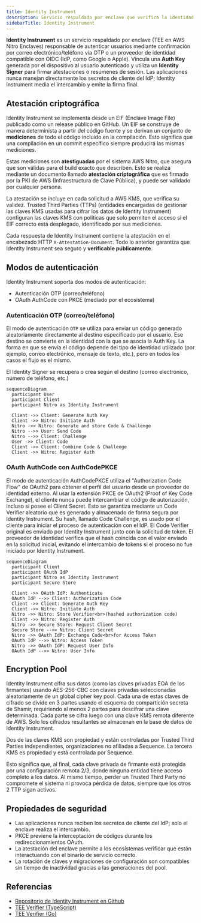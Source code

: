 ```yaml
---
title: Identity Instrument
description: Servicio respaldado por enclave que verifica la identidad del usuario, vincula claves de autenticación del dispositivo y firma atestaciones de sesión para Ecosystem Wallets.
sidebarTitle: Identity Instrument
---
```


**Identity Instrument** es un servicio respaldado por enclave (TEE en AWS Nitro Enclaves) responsable de autenticar usuarios mediante confirmación por correo electrónico/teléfono vía OTP o un proveedor de identidad compatible con OIDC (IdP, como Google o Apple). Vincula una **Auth Key** generada por el dispositivo al usuario autenticado y utiliza un **Identity Signer** para firmar atestaciones o resúmenes de sesión. Las aplicaciones nunca manejan directamente los secretos de cliente del IdP; Identity Instrument media el intercambio y emite la firma final.

## Atestación criptográfica
Identity Instrument se implementa desde un EIF (Enclave Image File) publicado como un release público en GitHub. Un EIF se construye de manera determinista a partir del código fuente y se derivan un conjunto de **mediciones** de todo el código incluido en la compilación. Esto significa que una compilación en un commit específico siempre producirá las mismas mediciones.

Estas mediciones son **atestiguadas** por el sistema AWS Nitro, que asegura que son válidas para el build exacto que describen. Esto se realiza mediante un documento llamado **atestación criptográfica** que es firmado por la PKI de AWS (Infraestructura de Clave Pública), y puede ser validado por cualquier persona.

La atestación se incluye en cada solicitud a AWS KMS, que verifica su validez. Trusted Third Parties (TTPs) (entidades encargadas de gestionar las claves KMS usadas para cifrar los datos de Identity Instrument) configuran las claves KMS con políticas que solo permiten el acceso si el EIF correcto está desplegado, identificado por sus mediciones.

Cada respuesta de Identity Instrument contiene la atestación en el encabezado HTTP `X-Attestation-Document`. Todo lo anterior garantiza que Identity Instrument sea seguro y **verificable públicamente**.

## Modos de autenticación
Identity Instrument soporta dos modos de autenticación:
- Autenticación OTP (correo/teléfono)
- OAuth AuthCode con PKCE (mediado por el ecosistema)

### Autenticación OTP (correo/teléfono)
El modo de autenticación `OTP` se utiliza para enviar un código generado aleatoriamente directamente al destino especificado por el usuario. Ese destino se convierte en la identidad con la que se asocia la Auth Key. La forma en que se envía el código depende del tipo de identidad utilizado (por ejemplo, correo electrónico, mensaje de texto, etc.), pero en todos los casos el flujo es el mismo.

El Identity Signer se recupera o crea según el destino (correo electrónico, número de teléfono, etc.)

```mermaid
sequenceDiagram
  participant User
  participant Client
  participant Nitro as Identity Instrument

  Client ->> Client: Generate Auth Key
  Client ->> Nitro: Initiate Auth
  Nitro ->> Nitro: Generate and store Code & Challenge
  Nitro -->> User: Send Code
  Nitro -->> Client: Challenge
  User ->> Client: Code
  Client ->> Client: Combine Code & Challenge
  Client ->> Nitro: Register Auth
```

### OAuth AuthCode con AuthCodePKCE
El modo de autenticación AuthCodePKCE utiliza el "Authorization Code Flow" de OAuth2 para obtener el perfil del usuario desde un proveedor de identidad externo. Al usar la extensión PKCE de OAuth2 (Proof of Key Code Exchange), el cliente nunca puede intercambiar el código de autorización, incluso si posee el Client Secret. Esto se garantiza mediante un Code Verifier aleatorio que es generado y almacenado de forma segura por Identity Instrument. Su hash, llamado Code Challenge, es usado por el cliente para iniciar el proceso de autenticación con el IdP. El Code Verifier original es enviado por Identity Instrument junto con la solicitud de token. El proveedor de identidad verifica que el hash coincida con el valor enviado en la solicitud inicial, evitando el intercambio de tokens si el proceso no fue iniciado por Identity Instrument.

```mermaid
sequenceDiagram
  participant Client
  participant OAuth IdP
  participant Nitro as Identity Instrument
  participant Secure Store

  Client ->> OAuth IdP: Authenticate
  OAuth IdP -->> Client: Authorization Code
  Client ->> Client: Generate Auth Key
  Client ->> Nitro: Initiate Auth
  Nitro ->> Nitro: Store Verifier<br>(hashed authorization code)
  Client ->> Nitro: Register Auth
  Nitro ->> Secure Store: Request Client Secret
  Secure Store -->> Nitro: Client Secret
  Nitro ->> OAuth IdP: Exchange Code<br>for Access Token
  OAuth IdP -->> Nitro: Access Token
  Nitro ->> OAuth IdP: Request User Info
  OAuth IdP -->> Nitro: User Info
```

## Encryption Pool
Identity Instrument cifra sus datos (como las claves privadas EOA de los firmantes) usando AES-256-CBC con claves privadas seleccionadas aleatoriamente de un global cipher key pool. Cada una de estas claves de cifrado se divide en 3 partes usando el esquema de compartición secreta de Shamir, requiriendo al menos 2 partes para descifrar una clave determinada. Cada parte se cifra luego con una clave KMS remota diferente de AWS. Solo los cifrados resultantes se almacenan en la base de datos de Identity Instrument.

Dos de las claves KMS son propiedad y están controladas por Trusted Third Parties independientes, organizaciones no afiliadas a Sequence. La tercera KMS es propiedad y está controlada por Sequence.

Esto significa que, al final, cada clave privada de firmante está protegida por una configuración remota 2/3, donde ninguna entidad tiene acceso completo a los datos. Al mismo tiempo, perder un Trusted Third Party no compromete el sistema ni provoca pérdida de datos, siempre que los otros 2 TTP sigan activos.

## Propiedades de seguridad

- Las aplicaciones nunca reciben los secretos de cliente del IdP; solo el enclave realiza el intercambio.
- PKCE previene la interceptación de códigos durante los redireccionamientos OAuth.
- La atestación del enclave permite a los ecosistemas verificar que están interactuando con el binario de servicio correcto.
- La rotación de claves y migraciones de configuración son compatibles sin tiempo de inactividad gracias a las generaciones del pool.

## Referencias

- [Repositorio de Identity Instrument en Github](https://github.com/0xsequence/identity-instrument)
- [TEE Verifier (TypeScript)](https://github.com/0xsequence/tee-verifier.js)
- [TEE Verifier (Go)](https://github.com/0xsequence/tee-verifier)